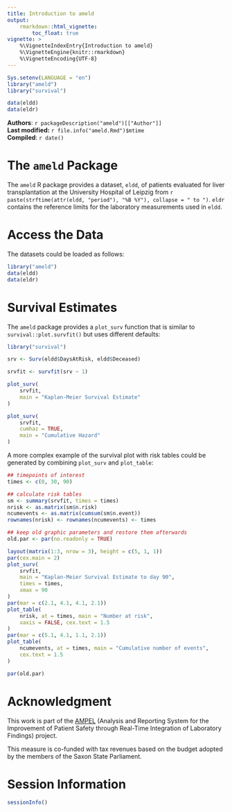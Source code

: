 ```yaml
---
title: Introduction to ameld
output:
    rmarkdown::html_vignette:
        toc_float: true
vignette: >
    %\VignetteIndexEntry{Introduction to ameld}
    %\VignetteEngine{knitr::rmarkdown}
    %\VignetteEncoding{UTF-8}
---
```


```r
Sys.setenv(LANGUAGE = "en")
library("ameld")
library("survival")

data(eldd)
data(eldr)
```

**Authors**: `r packageDescription("ameld")[["Author"]] `<br />
**Last modified:** `r file.info("ameld.Rmd")$mtime`<br />
**Compiled**: `r date()`

# The `ameld` Package

The `ameld` R package provides a dataset, `eldd`,
of patients evaluated for liver transplantation at the
University Hospital of Leipzig from
`r paste(strftime(attr(eldd, "period"), "%B %Y"), collapse = " to ")`.
`eldr` contains the reference limits for the laboratory measurements used in
`eldd`.

# Access the Data

The datasets could be loaded as follows:

```r
library("ameld")
data(eldd)
data(eldr)
```

# Survival Estimates

The `ameld` package provides a `plot_surv` function that is similar to
`survival::plot.survfit()` but uses different defaults:

```r
library("survival")

srv <- Surv(eldd$DaysAtRisk, eldd$Deceased)

srvfit <- survfit(srv ~ 1)

plot_surv(
    srvfit,
    main = "Kaplan-Meier Survival Estimate"
)

plot_surv(
    srvfit,
    cumhaz = TRUE,
    main = "Cumulative Hazard"
)

```

A more complex example of the survival plot with risk tables
could be generated by combining `plot_surv` and `plot_table`:

```r
## timepoints of interest
times <- c(0, 30, 90)

## calculate risk tables
sm <- summary(srvfit, times = times)
nrisk <- as.matrix(sm$n.risk)
ncumevents <- as.matrix(cumsum(sm$n.event))
rownames(nrisk) <- rownames(ncumevents) <- times

## keep old graphic parameters and restore them afterwards
old.par <- par(no.readonly = TRUE)

layout(matrix(1:3, nrow = 3), height = c(5, 1, 1))
par(cex.main = 2)
plot_surv(
    srvfit,
    main = "Kaplan-Meier Survival Estimate to day 90",
    times = times,
    xmax = 90
)
par(mar = c(2.1, 4.1, 4.1, 2.1))
plot_table(
    nrisk, at = times, main = "Number at risk",
    xaxis = FALSE, cex.text = 1.5
)
par(mar = c(5.1, 4.1, 1.1, 2.1))
plot_table(
    ncumevents, at = times, main = "Cumulative number of events",
    cex.text = 1.5
)

par(old.par)
```

# Acknowledgment

This work is part of the [AMPEL](https://ampel.care/en/)
(Analysis and Reporting System for the Improvement of Patient Safety through
Real-Time Integration of Laboratory Findings) project.

This measure is co-funded with tax revenues based on the budget adopted by
the members of the Saxon State Parliament.

# Session Information

```r
sessionInfo()
```
